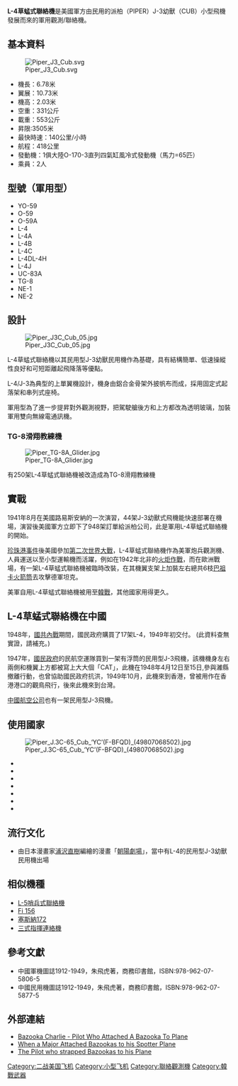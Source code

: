 {{Multiple issues|
{{Citecheck|time=2020-11-26T22:00:13+00:00}}
{{No footnotes|time=2020-11-26T22:00:13+00:00}}
{{Original research|time=2020-11-26T22:00:13+00:00}}
}}
{{Infobox Aircraft
|name = L-4草蜢式聯絡機
|image = Image:Piper J.3C-65 Cub ‘43508 T-57’ (N26057) (49363921988).jpg
|caption  = 
|type = 上單翼觀測/聯絡機
|manufacturer = 派柏飛機公司
|first flight = 1941年
|number built = 20043架
}}

'''L-4草蜢式聯絡機'''是美國軍方由民用的派柏（PIPER）J-3幼獸（CUB）小型飛機發展而來的軍用觀測/聯絡機。

==基本資料==
[[File:Piper_J3_Cub.svg|thumb]]
* 機長：6.78米
* 翼展：10.73米 
* 機高：2.03米
* 空重：331公斤
* 載重：553公斤
* 昇限:3505米
* 最快時速：140公里/小時
* 航程：418公里
* 發動機：1俱大陸O-170-3直列四氣缸風冷式發動機（馬力=65匹）
* 乘員：2人

==型號（軍用型）==
*YO-59
*O-59
*O-59A
*L-4
*L-4A
*L-4B
*L-4C
*L-4DL-4H
*L-4J
*UC-83A
*TG-8
*NE-1
*NE-2

==設計==
[[File:Piper_J3C_Cub_05.jpg|thumb]]

L-4草蜢式聯絡機以其民用型J-3幼獸民用機作為基礎，具有結構簡單、低速操縱性良好和可短距離起飛降落等優點。

L-4/J-3為典型的上單翼機設計，機身由鋁合金骨架外披帆布而成，採用固定式起落架和串列式座椅。

軍用型為了進一步提昇對外觀測視野，把駕駛艙後方和上方都改為透明玻璃，加裝軍用雙向無線電通訊機。

===TG-8滑翔教練機===
[[File:Piper_TG-8A_Glider.jpg|thumb]]

有250架L-4草蜢式聯絡機被改造成為TG-8滑翔教練機


==實戰==
1941年8月在美國路易斯安納的一次演習，44架J-3幼獸式飛機能快速部署在機場，演習後美國軍方立即下了948架訂單給派柏公司，此是軍用L-4草蜢式聯絡機的開始。

[[珍珠港事件|珍珠港事件]]後美國參加[[第二次世界大戰|第二次世界大戰]]，L-4草蜢式聯絡機作為美軍炮兵觀測機、人員運送以至小型運輸機而活躍，例如在1942年北非的[[火炬作戰|火炬作戰]]，而在歐洲戰場，有一架L-4草蜢式聯絡機被臨時改裝，在其機翼支架上加裝左右總共6枝[[巴祖卡火箭筒|巴祖卡火箭筒]]去攻擊德軍坦克。

美軍自用L-4草蜢式聯絡機被用至[[韓戰|韓戰]]，其他國家用得更久。

==L-4草蜢式聯絡機在中國==
1948年，[[國共內戰|國共內戰]]期間，國民政府購買了17架L-4，1949年初交付。  (此資料查無實證，請補充。)

1947年，[[國民黨|國民政府]]的民航空運隊買到一架有浮筒的民用型J-3飛機，該機機身左右兩側和機翼上方都被寫上大大個「CAT」，此機在1948年4月12日至15日,參與濰縣撤離行動，也曾協助國民政府抗洪，1949年10月，此機來到香港，曾被用作在香港港口的觀鳥飛行，後來此機來到台灣。

[[中國航空公司|中國航空公司]]也有一架民用型J-3飛機。

==使用國家==
[[File:Piper_J.3C-65_Cub_‘YC’(F-BFQD)_(49807068502).jpg|thumb]]
*{{USA}}
*{{ROC}}
*{{UK}}
*{{FRA}}
*{{Flag|Thailand}}
*{{Flag|South Korea}}
*{{Flag|Israel}}

==流行文化==
{{commons|Category:Piper J-3 Cub}}
*由日本漫畫家[[浦沢直樹|浦沢直樹]]編繪的漫畫「[[朝陽劇場|朝陽劇場]]」，當中有L-4的民用型J-3幼獸民用機出場

==相似機種==
*[[L-5哨兵式聯絡機|L-5哨兵式聯絡機]]
*[[Fi_156|Fi 156]]
*[[塞斯納172|塞斯納172]]
*[[三式指揮連絡機|三式指揮連絡機]]

==參考文獻==
*中國軍機圖誌1912-1949，朱飛虎著，商務印書館，ISBN:978-962-07-5806-5
*中國民用機圖誌1912-1949，朱飛虎著，商務印書館，ISBN:978-962-07-5877-5

==外部連結==
*[https://www.youtube.com/watch?v=H346eSUs3Z0 Bazooka Charlie - Pilot Who Attached A Bazooka To Plane] {{Wayback|url=https://www.youtube.com/watch?v=H346eSUs3Z0 |date=20200724145327 }}
*[https://www.youtube.com/watch?v=z-TRUohl7zQ When a Major Attached Bazookas to his Spotter Plane] {{Wayback|url=https://www.youtube.com/watch?v=z-TRUohl7zQ |date=20210119190232 }}
*[https://www.youtube.com/watch?v=1sFJ3Oe6R-M The Pilot who strapped Bazookas to his Plane] {{Wayback|url=https://www.youtube.com/watch?v=1sFJ3Oe6R-M |date=20220419054907 }}

{{美國空軍運輸機}}

[[Category:二战美国飞机|Category:二战美国飞机]]
[[Category:小型飞机|Category:小型飞机]]
[[Category:聯絡觀測機|Category:聯絡觀測機]]
[[Category:韓戰武器|Category:韓戰武器]]